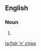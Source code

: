 ==English==

===Noun===
{{en-plural noun|sg=[[fish]] [['n']] [[chips]]}}

# {{context|plurale tantum|lang=en}} {{alternative form of|fish and chips}}

[[ta:fish 'n' chips]]